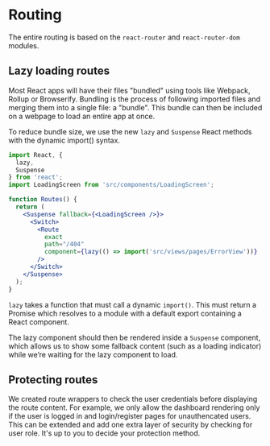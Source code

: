 # Routing

The entire routing is based on the `react-router` and `react-router-dom` modules.

## Lazy loading routes

Most React apps will have their files "bundled" using tools like Webpack, Rollup or Browserify. Bundling is the process of following imported files and merging them into a single file: a "bundle". This bundle can then be included on a webpage to load an entire app at once.

To reduce bundle size, we use the new `lazy` and `Suspense` React methods with the dynamic import() syntax.

```jsx
import React, {
  lazy,
  Suspense
} from 'react';
import LoadingScreen from 'src/components/LoadingScreen';

function Routes() {
  return (
    <Suspense fallback={<LoadingScreen />}>
      <Switch>
        <Route
          exact
          path="/404"
          component={lazy(() => import('src/views/pages/ErrorView'))}
        />
      </Switch>
    </Suspense>
  );
}
```

`lazy` takes a function that must call a dynamic `import()`. This must return a Promise which resolves to a module with a default export containing a React component.

The lazy component should then be rendered inside a `Suspense` component, which allows us to show some fallback content (such as a loading indicator) while we’re waiting for the lazy component to load.

## Protecting routes

We created route wrappers to check the user credentials before displaying the route content. For example, we only allow the dashboard rendering only if the user is logged in and login/register pages for unauthencated users. This can be extended and add one extra layer of security by checking for user role. It's up to you to decide your protection method.
